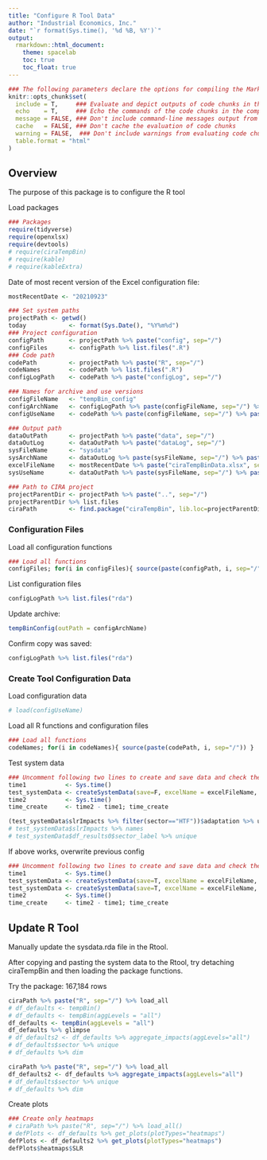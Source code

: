 ---
title: "Configure R Tool Data"
author: "Industrial Economics, Inc."
date: "`r format(Sys.time(), '%d %B, %Y')`"
output:
  rmarkdown::html_document:
    theme: spacelab
    toc: true
    toc_float: true
---

<style>
/* Simplified version of Bootstrap's responsive table CSS */
.table-responsive {
    display: block;
    width: 100%;
    overflow-x: auto;
}

.table-responsive > table {
    width: 100%;
}
</style>


```{r knitr setup, include=FALSE}
### The following parameters declare the options for compiling the Markdown document.
knitr::opts_chunk$set(
  include = T,     ### Evaluate and depict outputs of code chunks in the compiled document
  echo    = T,     ### Echo the commands of the code chunks in the compiled document
  message = FALSE, ### Don't include command-line messages output from evaluating code chunks
  cache   = FALSE, ### Don't cache the evaluation of code chunks
  warning = FALSE,  ### Don't include warnings from evaluating code chunks
  table.format = "html" 
)
```

## Overview

The purpose of this package is to configure the R tool

Load packages 

```{r loadPackages}
### Packages
require(tidyverse)
require(openxlsx)
require(devtools)
# require(ciraTempBin)
# require(kable)
# require(kableExtra)
```


Date of most recent version of the Excel configuration file:

```{r mostRecentDate}
mostRecentDate <- "20210923"
```



```{r declare paths}
### Set system paths
projectPath <- getwd()
today            <- format(Sys.Date(), "%Y%m%d")
### Project configuration
configPath       <- projectPath %>% paste("config", sep="/")
configFiles      <- configPath %>% list.files(".R")
### Code path
codePath         <- projectPath %>% paste("R", sep="/")
codeNames        <- codePath %>% list.files(".R")
configLogPath    <- codePath %>% paste("configLog", sep="/")

### Names for archive and use versions
configFileName   <- "tempBin_config"
configArchName   <- configLogPath %>% paste(configFileName, sep="/") %>% paste(today, sep="_") %>% paste0(".rda")
configUseName    <- codePath %>% paste(configFileName, sep="/") %>% paste0(".rda")

### Output path
dataOutPath      <- projectPath %>% paste("data", sep="/")
dataOutLog       <- dataOutPath %>% paste("dataLog", sep="/")
sysFileName      <- "sysdata"
sysArchName      <- dataOutLog %>% paste(sysFileName, sep="/") %>% paste(today, sep="_") %>% paste0(".rda")
excelFileName    <- mostRecentDate %>% paste("ciraTempBinData.xlsx", sep="_")
sysUseName       <- dataOutPath %>% paste(sysFileName, sep="/") %>% paste0(".rda")

### Path to CIRA project
projectParentDir <- projectPath %>% paste("..", sep="/")
projectParentDir %>% list.files
ciraPath         <- find.package("ciraTempBin", lib.loc=projectParentDir)
```

### Configuration Files

Load all configuration functions

```{r load config}
### Load all functions
configFiles; for(i in configFiles){ source(paste(configPath, i, sep="/")) }
```


List configuration files

```{r}
configLogPath %>% list.files("rda")
```

Update archive:

```{r}
tempBinConfig(outPath = configArchName)
```

Confirm copy was saved:

```{r}
configLogPath %>% list.files("rda")
```

<!-- If a copy was saved, overwrite the config file: -->

<!-- ```{r tempBinConfig} -->
<!-- # tempBinConfig(outPath = configUseName) -->
<!-- ``` -->

### Create Tool Configuration Data


Load configuration data

```{r load configuration file}
# load(configUseName)
```



Load all R functions and configuration files

```{r load config}
### Load all functions
codeNames; for(i in codeNames){ source(paste(codePath, i, sep="/")) }
```

Test system data

```{r}
### Uncomment following two lines to create and save data and check the outputs
time1           <- Sys.time()
test_systemData <- createSystemData(save=F, excelName = excelFileName, silent=T)
time2           <- Sys.time()
time_create     <- time2 - time1; time_create
```


```{r}
(test_systemData$slrImpacts %>% filter(sector=="HTF"))$adaptation %>% unique
# test_systemData$slrImpacts %>% names
# test_systemData$df_results0$sector_label %>% unique
```



If above works, overwrite previous config

```{r save and overwrite data}
### Uncomment following two lines to create and save data and check the outputs
time1           <- Sys.time()
test_systemData <- createSystemData(save=T, excelName = excelFileName, outPath = sysArchName)
test_systemData <- createSystemData(save=T, excelName = excelFileName, silent=T)
time2           <- Sys.time()
time_create     <- time2 - time1; time_create
```





## Update R Tool

Manually update the sysdata.rda file in the Rtool.

After copying and pasting the system data to the Rtool, try detaching ciraTempBin and then loading the package functions. 


Try the package: 167,184 rows

```{r df_defaults, message=T}
ciraPath %>% paste("R", sep="/") %>% load_all
# df_defaults <- tempBin()
# df_defaults <- tempBin(aggLevels = "all")
df_defaults <- tempBin(aggLevels = "all")
df_defaults %>% glimpse
# df_defaults2 <- df_defaults %>% aggregate_impacts(aggLevels="all")
# df_defaults$sector %>% unique
# df_defaults %>% dim
```


```{r}
ciraPath %>% paste("R", sep="/") %>% load_all
df_defaults2 <- df_defaults %>% aggregate_impacts(aggLevels="all")
# df_defaults$sector %>% unique
# df_defaults %>% dim
```



Create plots



```{r plot types, fig.height=10, fig.width=16}
### Create only heatmaps
# ciraPath %>% paste("R", sep="/") %>% load_all()
# defPlots <- df_defaults %>% get_plots(plotTypes="heatmaps")
defPlots <- df_defaults2 %>% get_plots(plotTypes="heatmaps")
defPlots$heatmaps$SLR
```


